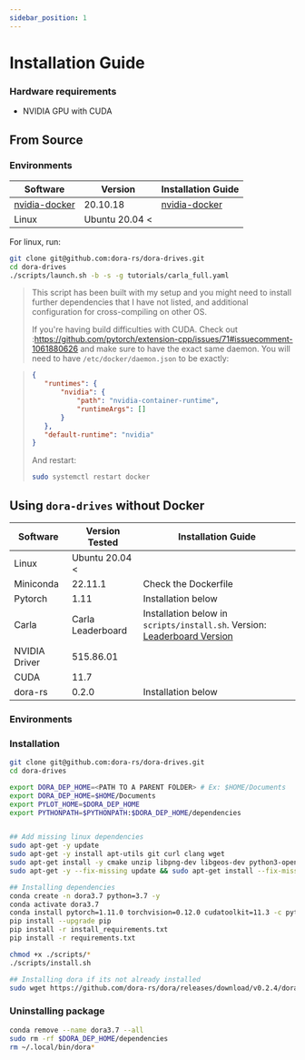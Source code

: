 ```yaml
---
sidebar_position: 1
---
```



# Installation Guide

### Hardware requirements

- NVIDIA GPU with CUDA

## From Source

### Environments

|Software|Version|Installation Guide|
|--------|-------|------------------|
|[nvidia-docker](https://docs.nvidia.com/datacenter/cloud-native/container-toolkit/install-guide.html)|20.10.18|[nvidia-docker](https://docs.nvidia.com/datacenter/cloud-native/container-toolkit/install-guide.html)|
|Linux|Ubuntu 20.04 <||

For linux, run:
```bash
git clone git@github.com:dora-rs/dora-drives.git
cd dora-drives
./scripts/launch.sh -b -s -g tutorials/carla_full.yaml
```

> This script has been built with my setup and you might need to install further dependencies that I have not listed, and additional configuration for cross-compiling on other OS.
> 
> If you're having build difficulties with CUDA. Check out :https://github.com/pytorch/extension-cpp/issues/71#issuecomment-1061880626 and make sure to have the exact same daemon.
You will need to have `/etc/docker/daemon.json` to be exactly:

>```json
>{
>    "runtimes": {
>        "nvidia": {
>            "path": "nvidia-container-runtime",
>            "runtimeArgs": []
>        }
>    },
>    "default-runtime": "nvidia"
>}
>```
>
>And restart:
>
>```bash
>sudo systemctl restart docker
>```

## Using `dora-drives` without Docker

|Software|Version Tested|Installation Guide|
|--------|-------|------------------|
|Linux|Ubuntu 20.04 <||
|Miniconda|22.11.1|Check the Dockerfile|
|Pytorch|1.11|Installation below|
|Carla|Carla Leaderboard|Installation below in `scripts/install.sh`. Version: [Leaderboard Version](https://carla-releases.s3.eu-west-3.amazonaws.com/Linux/Leaderboard/CARLA_Leaderboard_20.tar.gz)|
|NVIDIA Driver|515.86.01||
|CUDA|11.7||
|dora-rs|0.2.0|Installation below|


### Environments

### Installation

```bash
git clone git@github.com:dora-rs/dora-drives.git
cd dora-drives

export DORA_DEP_HOME=<PATH TO A PARENT FOLDER> # Ex: $HOME/Documents
export DORA_DEP_HOME=$HOME/Documents
export PYLOT_HOME=$DORA_DEP_HOME
export PYTHONPATH=$PYTHONPATH:$DORA_DEP_HOME/dependencies


## Add missing linux dependencies
sudo apt-get -y update 
sudo apt-get -y install apt-utils git curl clang wget
sudo apt-get install -y cmake unzip libpng-dev libgeos-dev python3-opencv libomp-dev
sudo apt-get -y --fix-missing update && sudo apt-get install --fix-missing -y libcudnn8 libqt5core5a libeigen3-dev cmake qtbase5-dev libpng16-16 libtiff5 python3-tk libgeos-dev build-essential libopenblas-dev libssl-dev 

## Installing dependencies
conda create -n dora3.7 python=3.7 -y
conda activate dora3.7
conda install pytorch=1.11.0 torchvision=0.12.0 cudatoolkit=11.3 -c pytorch -y
pip install --upgrade pip
pip install -r install_requirements.txt
pip install -r requirements.txt

chmod +x ./scripts/*
./scripts/install.sh

## Installing dora if its not already installed
sudo wget https://github.com/dora-rs/dora/releases/download/v0.2.4/dora-v0.2.4-x86_64-Linux.zip && sudo unzip dora-v0.2.4-x86_64-Linux.zip -d /usr/local/bin 
``` 


### Uninstalling package

```bash
conda remove --name dora3.7 --all
sudo rm -rf $DORA_DEP_HOME/dependencies
rm ~/.local/bin/dora*
```
